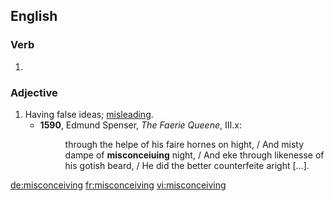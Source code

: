 ==English==

===Verb===
{{head|en}}

# {{present participle of|misconceive}}

===Adjective===
{{en-adj}}

# Having false ideas; [[misleading]].
#* '''1590''', Edmund Spenser, ''The Faerie Queene'', III.x:
#*: through the helpe of his faire hornes on hight, / And misty dampe of '''misconceiuing''' night, / And eke through likenesse of his gotish beard, / He did the better counterfeite aright [...].

[[de:misconceiving]]
[[fr:misconceiving]]
[[vi:misconceiving]]
